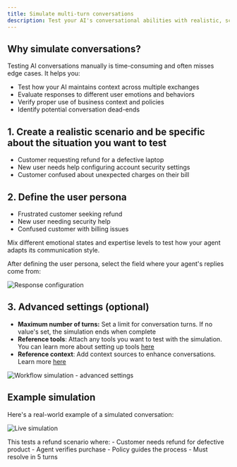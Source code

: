 ```yaml
---
title: Simulate multi-turn conversations
description: Test your AI's conversational abilities with realistic, scenario-based simulations
---
```


## Why simulate conversations?

Testing AI conversations manually is time-consuming and often misses edge cases. It helps you:

- Test how your AI maintains context across multiple exchanges
- Evaluate responses to different user emotions and behaviors
- Verify proper use of business context and policies
- Identify potential conversation dead-ends

## 1. Create a realistic scenario and be specific about the situation you want to test

- Customer requesting refund for a defective laptop
- New user needs help configuring account security settings
- Customer confused about unexpected charges on their bill

## 2. Define the user persona

- Frustrated customer seeking refund
- New user needing security help
- Confused customer with billing issues

<Note>
Mix different emotional states and expertise levels to test how your agent adapts its communication style.
</Note>

After defining the user persona, select the field where your agent's replies come from:

![Response configuration](/images/docs/evaluate/how-to/evaluate-workflows-via-api-endpoint/simulate-multi-turn-conversations/simulation-config-form.png)

## 3. Advanced settings (optional)

- **Maximum number of turns:** Set a limit for conversation turns. If no value's set, the simulation ends when complete
- **Reference tools**: Attach any tools you want to test with the simulation. You can learn more about setting up tools [here](/docs/library/how-to/prompt-tools/create-a-code-tool)
- **Reference context**: Add context sources to enhance conversations. Learn more [here](/docs/library/how-to/context-sources/bring-your-rag-via-an-api-endpoint)

![Workflow simulation - advanced settings](/images/docs/evaluate/how-to/evaluate-workflows-via-api-endpoint/simulate-multi-turn-conversations/workflow-simulation-advanced-settings.png)

## Example simulation

Here's a real-world example of a simulated conversation:

![Live simulation](/images/docs/evaluate/how-to/evaluate-workflows-via-api-endpoint/simulate-multi-turn-conversations/workflow-simulated-agentic-conversation.png)

<Note>
This tests a refund scenario where:
- Customer needs refund for defective product
- Agent verifies purchase
- Policy guides the process
- Must resolve in 5 turns
</Note>

